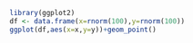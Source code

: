 ```r
library(ggplot2)
df <- data.frame(x=rnorm(100),y=rnorm(100))
ggplot(df,aes(x=x,y=y))+geom_point()

```

